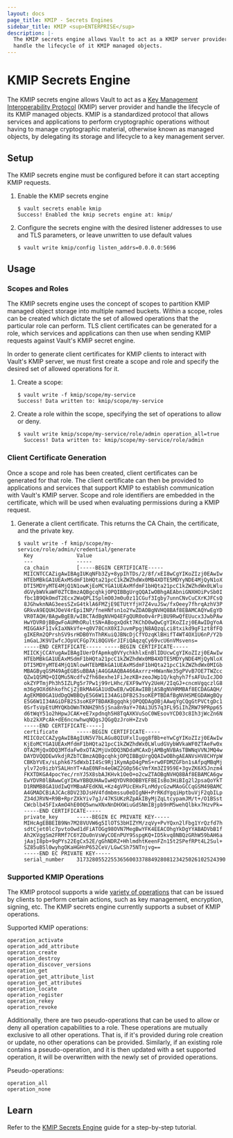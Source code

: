 ```yaml
---
layout: docs
page_title: KMIP - Secrets Engines
sidebar_title: KMIP <sup>ENTERPRISE</sup>
description: |-
  The KMIP secrets engine allows Vault to act as a KMIP server provider and
  handle the lifecycle of it KMIP managed objects.
---
```


# KMIP Secrets Engine

The KMIP secrets engine allows Vault to act as a [Key Management
Interoperability Protocol](#kmip-spec) (KMIP) server provider and handle
the lifecycle of its KMIP managed objects. KMIP is a standardized protocol that allows
services and applications to perform cryptographic operations without having to
manage cryptographic material, otherwise known as managed objects, by delegating
its storage and lifecycle to a key management server.

## Setup

The KMIP secrets engine must be configured before it can start accepting KMIP
requests.

1.  Enable the KMIP secrets engine

    ```text
    $ vault secrets enable kmip
    Success! Enabled the kmip secrets engine at: kmip/
    ```

1.  Configure the secrets engine with the desired listener addresses to use and
    TLS parameters, or leave unwritten to use default values

    ```text
    $ vault write kmip/config listen_addrs=0.0.0.0:5696
    ```

## Usage

### Scopes and Roles

The KMIP secrets engine uses the concept of scopes to partition KMIP managed
object storage into multiple named buckets. Within a scope, roles can be created
which dictate the set of allowed operations that the particular role can perform.
TLS client certificates can be generated for a role, which services and applications
can then use when sending KMIP requests against Vault's KMIP secret engine.

In order to generate client certificates for KMIP clients to interact with Vault's
KMIP server, we must first create a scope and role and specify the desired set of
allowed operations for it.

1.  Create a scope:

    ```text
    $ vault write -f kmip/scope/my-service
    Success! Data written to: kmip/scope/my-service
    ```

1.  Create a role within the scope, specifying the set of operations to allow or
    deny.

    ```text
    $ vault write kmip/scope/my-service/role/admin operation_all=true
      Success! Data written to: kmip/scope/my-service/role/admin
    ```

### Client Certificate Generation

Once a scope and role has been created, client certificates can be generated for
that role. The client certificate can then be provided to applications and
services that support KMIP to establish communication with Vault's KMIP server.
Scope and role identifiers are embedded in the certificate,
which will be used when evaluating permissions during a KMIP request.

1.  Generate a client certificate. This returns the CA Chain, the certificate,
    and the private key.

    ```text
    $ vault write -f kmip/scope/my-service/role/admin/credential/generate
      Key              Value
      ---              -----
      ca_chain         [-----BEGIN CERTIFICATE-----
      MIICNTCCAZigAwIBAgIUKqNFb3Zy+8ypIhTDs/2/8f/xEI8wCgYIKoZIzj0EAwIw
      HTEbMBkGA1UEAxMSdmF1bHQta21pcC1kZWZhdWx0MB4XDTE5MDYyNDE4MjQyN1oX
      DTI5MDYyMTE4MjQ1N1owKjEoMCYGA1UEAxMfdmF1bHQta21pcC1kZWZhdWx0LWlu
      dGVybWVkaWF0ZTCBmzAQBgcqhkjOPQIBBgUrgQQAIwOBhgAEAbniGNXHOiPvSb0I
      fbc1B9QkOmdT2Ecx2WaQPLISplmO0Jm0u0z11CGuf3Igby7unnCNvCuCXrKJFCsQ
      8JGhwknNAG3eesSZxG4tklA6FMZjE9ETUtYfjH7Z4vuJSw/fxOeey7fhrqAzhV3P
      GRkvA9EQUHJOeV4rEpiINP/fneHNfsn1o2YwZDAOBgNVHQ8BAf8EBAMCAQYwEgYD
      VR0TAQH/BAgwBgEB/wIBCTAdBgNVHQ4EFgQUR0o0v4rPiBU9RwQfEUucx3JwbPAw
      HwYDVR0jBBgwFoAUMhORultSN+ABogxQdkt7KChD0wQwCgYIKoZIzj0EAwIDgYoA
      MIGGAkF1IvkIaXNkVfe+q0V78CnX0XIJuvmPpgjN8AQzqLci8txikd9gF1zt8fFQ
      gIKERm2QPrshSV9srHDB0YnThRKuiQJBNcDjCfYOzqKlBHifT4WT4OX1U6nP/Y2b
      imGaLJK9VIwfcJOpVCFGp7Xi8QGV6rJIFiQAqzqCy69vcU6nVMsvens=
      -----END CERTIFICATE----- -----BEGIN CERTIFICATE-----
      MIICKjCCAYugAwIBAgIUerDfApmkq0VYychkhlxEnBlIDUcwCgYIKoZIzj0EAwIw
      HTEbMBkGA1UEAxMSdmF1bHQta21pcC1kZWZhdWx0MB4XDTE5MDYyNDE4MjQyNloX
      DTI5MDYyMTE4MjQ1NlowHTEbMBkGA1UEAxMSdmF1bHQta21pcC1kZWZhdWx0MIGb
      MBAGByqGSM49AgEGBSuBBAAjA4GGAAQBA466Axrrz+HWanNe35gPVvB7OE7TWZcc
      QZw1QSMQ+QIQMu5NcdfvZfh68exhe1FiJezKB+zeoJWp1Q/kqhyh7fsAFUuIcJDO
      okZYPTmjPh3h5IZLPg5r7Pw1j99rLHhc/EXF9wYVy2UeH/2IqGJ+cncmVgqczlG8
      m36g9OXd6hkofhCjZjBkMA4GA1UdDwEB/wQEAwIBBjASBgNVHRMBAf8ECDAGAQH/
      AgEKMB0GA1UdDgQWBBQyE5G6W1I34AGiDFB2S3soKEPTBDAfBgNVHSMEGDAWgBQy
      E5G6W1I34AGiDFB2S3soKEPTBDAKBggqhkjOPQQDAgOBjAAwgYgCQgGtPVCtgDc1
      0SrTsVpEtUMYQKbOWnTKNHZ9h5jSna8n9aY+70Ai3U57q3FL95iIhZRW79PRpp65
      d6tWqY51o2hHpwJCAK+eE7xpdnqh5H8TqAXKVuSoC0WEsovYCD03c8Ih3jWcZn6N
      kbz2kXPcAk+dE6ncnwhwqNQgsJQGgQzJroH+Zzvb
      -----END CERTIFICATE-----]
      certificate      -----BEGIN CERTIFICATE-----
      MIICOzCCAZygAwIBAgIUN5V7bLAGu8QIUFxlIugg8fBb+eYwCgYIKoZIzj0EAwIw
      KjEoMCYGA1UEAxMfdmF1bHQta21pcC1kZWZhdWx0LWludGVybWVkaWF0ZTAeFw0x
      OTA2MjQxODQ3MTdaFw0xOTA2MjUxODQ3NDdaMCAxDjAMBgNVBAsTBWNqVVNJMQ4w
      DAYDVQQDEwVkdjRZbTCBmzAQBgcqhkjOPQIBBgUrgQQAIwOBhgAEANVsHV8CHYpW
      CBKbYVEx/sLphk67SdWxbII4Sc9Rj1KymApD4gPmS+rw0FDMZGFbn1sAfpqMBqMj
      ylv72o9izbYSALHnYT+AaE0NFn4eGWZ2G0p56cVmfXm3ZI959E+3gvZK6X5Jnzm4
      FKXTDKGA4pocYec/rnYJ5X8sbAJKHvk1OeO+o2cwZTAOBgNVHQ8BAf8EBAMCA6gw
      EwYDVR0lBAwwCgYIKwYBBQUHAwIwHQYDVR0OBBYEFBEIsBo3HiBIg2l2psaQoYkT
      D1RNMB8GA1UdIwQYMBaAFEdKNL+Kz4gVPUcEHxFLnMdycGzwMAoGCCqGSM49BAMC
      A4GMADCBiAJCAc8DV23DJsHV4fdmbmssu0eDIgNH+PrRKdYgqiHptbuVjF2qbILp
      Z34dJRVN+R9B+RprZXkYiv7gJ/47KSUKzRZpAkIByMjZqLtcypamJM/t+/O1BSst
      CWcblb45FIxAmO4hE00Q5wnwXNxNnDHXWiuGdSNmIBjpb9nM5wehQlbkx7HzvPk=
      -----END CERTIFICATE-----
      private_key      -----BEGIN EC PRIVATE KEY-----
      MIHcAgEBBEIB9Nn7M28VUVW6g5IlOTS3bHIZYM/zqVy+PvYQxn2lFbg1YrQzfd7h
      sdtCjet0lc7pvtoOwd1dFiATOGg98OVN7MegBwYFK4EEACOhgYkDgYYABADVbB1f
      Ah2KVggSm2FRMf7C6YZOu0nVsWyCOEnPUY9SspgKQ+ID5kvq8NBQzGRhW59bAH6a
      jAajI8pb+9qPYs22EgCx52E/gGhNDRZ+HhlmdhtKeenFZn15t2SPefRPt4L2Sul+
      SZ85uBSl0wyhgOKaHGHnP652CeV/LGwCSh75NTnjvg==
      -----END EC PRIVATE KEY-----
      serial_number    317328055225536560033788492808123425026102524390
    ```

### Supported KMIP Operations

The KMIP protocol supports a wide [variety of operations](#kmip-ops) that can be
issued by clients to perform certain actions, such as key management,
encryption, signing, etc. The KMIP secrets engine currently supports a subset of
KMIP operations.

Supported KMIP operations:

```text
operation_activate
operation_add_attribute
operation_create
operation_destroy
operation_discover_versions
operation_get
operation_get_attribute_list
operation_get_attributes
operation_locate
operation_register
operation_rekey
operation_revoke
```

Additionally, there are two pseudo-operations that can be used to allow or deny
all operation capabilities to a role. These operations are mutually exclusive to
all other operations. That is, if it's provided during role creation or update,
no other operations can be provided. Similarly, if an existing role contains a
pseudo-operation, and it is then updated with a set supported operation, it will
be overwritten with the newly set of provided operations.

Pseudo-operations:

```text
operation_all
operation_none
```

## Learn

Refer to the [KMIP Secrets Engine](https://learn.hashicorp.com/vault/secrets-management/kmip-engine)
guide for a step-by-step tutorial.

[kmip-spec]: http://docs.oasis-open.org/kmip/spec/v1.4/kmip-spec-v1.4.html
[kmip-ops]: http://docs.oasis-open.org/kmip/spec/v1.4/os/kmip-spec-v1.4-os.html#_Toc490660840

